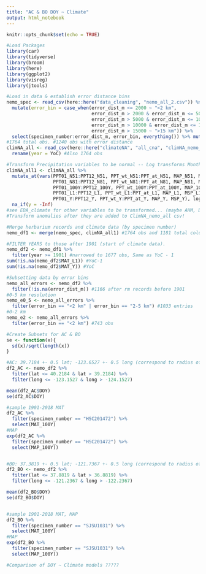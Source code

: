 ```yaml
---
title: "AC & BO DOY ~ Climate"
output: html_notebook
---
```



```r
knitr::opts_chunk$set(echo = TRUE)
```



```r
#Load Packages
library(car)
library(tidyverse)
library(broom)
library(here)
library(ggplot2)
library(visreg)
library(jtools)
```


```r
#Load in data & establish error distance bins
nemo_spec <- read_csv(here::here("data_cleaning", "nemo_all_2.csv")) %>% 
  mutate(error_bin = case_when(error_dist_m <= 2000 ~ "<2 km",
                               error_dist_m > 2000 & error_dist_m <= 5000 ~ "2-5 km",
                               error_dist_m > 5000 & error_dist_m <= 10000 ~ "5-10 km",
                               error_dist_m > 10000 & error_dist_m <= 15000 ~ "10-15 km", 
                               error_dist_m > 15000 ~ ">15 km")) %>% 
  select(specimen_number:error_dist_m, error_bin, everything()) %>% mutate(error_bin = factor(error_bin, levels = c( "<2 km", "2-5 km", "5-10 km", "10-15 km", ">15 km"))) #specify factor & levels for error bin
#1764 total obs. #1240 obs with error distance
climNA_all <- read_csv(here::here("climateNA", "all_cna", "climNA_nemo_all.csv")) %>% 
  rename(year = YoC) #Also 1764 obs

#Transform Precipitation variables to be normal -- Log transforms Monthly and seasonal PPT, MAP, MSP #PAS ignored
climNA_all1 <- climNA_all %>% 
  mutate_at(vars(PPT01_N51:PPT12_N51, PPT_wt_N51:PPT_at_N51, MAP_N51, MSP_N51,
                 PPT01_N81:PPT12_N81, PPT_wt_N81:PPT_at_N81, MAP_N81, MSP_N81,
                 PPT01_100Y:PPT12_100Y, PPT_wt_100Y:PPT_at_100Y, MAP_100Y, MSP_100Y,
                 PPT01_L1:PPT12_L1, PPT_wt_L1:PPT_at_L1, MAP_L1, MSP_L1,
                 PPT01_Y:PPT12_Y, PPT_wt_Y:PPT_at_Y, MAP_Y, MSP_Y), log) %>% 
  na_if(y = -Inf)
#see EDA_climate for other variables to be transformed... (maybe AHM, DD if using)
#Transform anomalies after they are added to ClimNA_nemo_all csv!

#Merge herbarium records and climate data (by specimen number)
nemo_df1 <- merge(nemo_spec, climNA_all1) #1764 obs and 1181 total columns

#FILTER YEARS to those after 1901 (start of climate data).
nemo_df2 <- nemo_df1 %>% 
  filter(year >= 1901) #narrowed to 1677 obs, Same as YoC - 1
sum(!is.na(nemo_df2$MAT_L1)) #YoC-1
sum(!is.na(nemo_df2$MAT_Y)) #YoC

#Subsetting data by error bins
nemo_all_errors <- nemo_df2 %>% 
  filter(!is.na(error_dist_m)) #1166 after rm records before 1901
#0-5 km resolution
nemo_e0_5 <- nemo_all_errors %>% 
  filter(error_bin == "<2 km" | error_bin == "2-5 km") #1033 entries
#0-2 km
nemo_e2 <- nemo_all_errors %>% 
  filter(error_bin == "<2 km") #743 obs
```


```r
#Create Subsets for AC & BO
se <- function(x){
  sd(x)/sqrt(length(x))
}

#AC: 39.7184 +- 0.5 lat; -123.6527 +- 0.5 long (correspond to radius of 55.5 km)
df2_AC <- nemo_df2 %>% 
  filter(lat <= 40.2184 & lat > 39.2184) %>% 
  filter(long <= -123.1527 & long > -124.1527)

mean(df2_AC$DOY)
se(df2_AC$DOY)

#sample 1901-2018 MAT
df2_AC %>% 
  filter(specimen_number == "HSC201472") %>% 
  select(MAT_100Y)
#MAP
exp(df2_AC %>% 
  filter(specimen_number == "HSC201472") %>% 
  select(MAP_100Y))


#BO: 37.3819 +- 0.5 lat; -121.7367 +- 0.5 long (correspond to radius of 55.5 km)
df2_BO <- nemo_df2 %>% 
  filter(lat <= 37.8819 & lat > 36.8819) %>% 
  filter(long <= -121.2367 & long > -122.2367)

mean(df2_BO$DOY)
se(df2_BO$DOY)


#sample 1901-2018 MAT, MAP
df2_BO %>% 
  filter(specimen_number == "SJSU1031") %>% 
  select(MAT_100Y)
#MAP
exp(df2_BO %>% 
  filter(specimen_number == "SJSU1031") %>% 
  select(MAP_100Y))
```


```r
#Comparison of DOY ~ Climate models ?????


```




